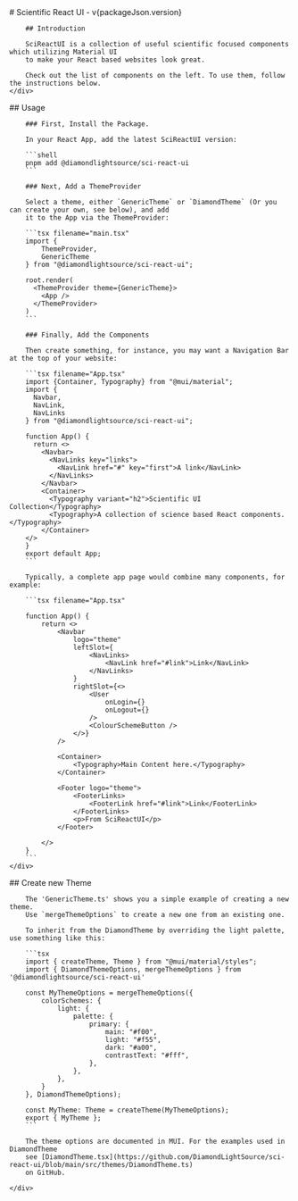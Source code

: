 
<Meta title="Introduction" />

<div className="sb-container">
    <div className='sb-section-title'>
        # Scientific React UI - v{packageJson.version}

        ## Introduction

        SciReactUI is a collection of useful scientific focused components which utilizing Material UI
        to make your React based websites look great.

        Check out the list of components on the left. To use them, follow the instructions below.
    </div>
</div>

<div className="sb-container">
    <div className='sb-section-title'>
        ## Usage

        ### First, Install the Package.

        In your React App, add the latest SciReactUI version:

        ```shell
        pnpm add @diamondlightsource/sci-react-ui
        ```

        ### Next, Add a ThemeProvider

        Select a theme, either `GenericTheme` or `DiamondTheme` (Or you can create your own, see below), and add
        it to the App via the ThemeProvider:

        ```tsx filename="main.tsx"
        import {
            ThemeProvider,
            GenericTheme
        } from "@diamondlightsource/sci-react-ui";

        root.render(
          <ThemeProvider theme={GenericTheme}>
            <App />
          </ThemeProvider>
        )
        ```

        ### Finally, Add the Components

        Then create something, for instance, you may want a Navigation Bar at the top of your website:

        ```tsx filename="App.tsx"
        import {Container, Typography} from "@mui/material";
        import {
          Navbar,
          NavLink,
          NavLinks
        } from "@diamondlightsource/sci-react-ui";

        function App() {
          return <>
            <Navbar>
              <NavLinks key="links">
                <NavLink href="#" key="first">A link</NavLink>
              </NavLinks>
            </Navbar>
            <Container>
              <Typography variant="h2">Scientific UI Collection</Typography>
              <Typography>A collection of science based React components.</Typography>
            </Container>
        </>
        }
        export default App;
        ```

        Typically, a complete app page would combine many components, for example:

        ```tsx filename="App.tsx"

        function App() {
            return <>
                <Navbar
                    logo="theme"
                    leftSlot={
                        <NavLinks>
                            <NavLink href="#link">Link</NavLink>
                        </NavLinks>
                    }
                    rightSlot={<>
                        <User
                            onLogin={}
                            onLogout={}
                        />
                        <ColourSchemeButton />
                    </>}
                />

                <Container>
                    <Typography>Main Content here.</Typography>
                </Container>

                <Footer logo="theme">
                    <FooterLinks>
                        <FooterLink href="#link">Link</FooterLink>
                    </FooterLinks>
                    <p>From SciReactUI</p>
                </Footer>

            </>
        }
        ```
    </div>
</div>


<div className="sb-container">
    <div className='sb-section-title'>
        ## Create new Theme

        The 'GenericTheme.ts' shows you a simple example of creating a new theme.
        Use `mergeThemeOptions` to create a new one from an existing one.

        To inherit from the DiamondTheme by overriding the light palette, use something like this:

        ```tsx
        import { createTheme, Theme } from "@mui/material/styles";
        import { DiamondThemeOptions, mergeThemeOptions } from '@diamondlightsource/sci-react-ui'

        const MyThemeOptions = mergeThemeOptions({
            colorSchemes: {
                light: {
                    palette: {
                        primary: {
                            main: "#f00",
                            light: "#f55",
                            dark: "#a00",
                            contrastText: "#fff",
                        },
                    },
                },
            }
        }, DiamondThemeOptions);

        const MyTheme: Theme = createTheme(MyThemeOptions);
        export { MyTheme };
        ```

        The theme options are documented in MUI. For the examples used in DiamondTheme
        see [DiamondTheme.tsx](https://github.com/DiamondLightSource/sci-react-ui/blob/main/src/themes/DiamondTheme.ts)
        on GitHub.

    </div>
</div>
